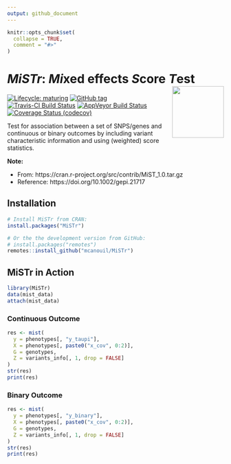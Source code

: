 ```yaml
---
output: github_document
---
```


<!-- README.md is generated from README.Rmd. Please edit that file -->

```r
knitr::opts_chunk$set(
  collapse = TRUE,
  comment = "#>"
)
```

# *MiSTr*: *Mi*xed effects *S*core *T*est <img src="man/figures/mistr_hex.png" align="right" width="120" />

<!-- badges: start -->
[![Lifecycle: maturing](https://img.shields.io/badge/lifecycle-stable-brightgreen.svg)](https://www.tidyverse.org/lifecycle/#stable)
[![GitHub tag](https://img.shields.io/github/tag/mcanouil/MiSTr.svg?label=latest tag)](https://github.com/mcanouil/MiSTr)
[![Travis-CI Build Status](https://travis-ci.org/mcanouil/MiSTr.svg?branch=master)](https://travis-ci.org/mcanouil/MiSTr)
[![AppVeyor Build Status](https://ci.appveyor.com/api/projects/status/github/mcanouil/MiSTr?branch=master&svg=true)](https://ci.appveyor.com/project/mcanouil/MiSTr)
[![Coverage Status (codecov)](https://codecov.io/gh/mcanouil/MiSTr/branch/master/graph/badge.svg)](https://codecov.io/gh/mcanouil/MiSTr)
<!-- [![CRAN_Status_Badge](https://www.r-pkg.org/badges/version-ago/MiSTr)](https://cran.r-project.org/package=MiSTr) -->
<!-- [![cran checks_worst](https://cranchecks.info/badges/worst/MiSTr)](https://cran.r-project.org/web/checks/check_results_MiSTr.html) -->
<!-- [![CRAN_Download_total](https://cranlogs.r-pkg.org/badges/MiSTr)](https://cran.r-project.org/package=MiSTr) -->
<!--[![cran checks_summary](https://cranchecks.info/badges/summary/MiSTr)](https://cran.r-project.org/web/checks/check_results_MiSTr.html)-->
<!--[![CRAN_Download_month](https://cranlogs.r-pkg.org/badges/MiSTr?color=brightgreen)](https://cran.r-project.org/package=MiSTr)-->
<!--[![Coverage Status (coveralls)](https://coveralls.io/repos/github/mcanouil/MiSTr/badge.svg?branch=master)](https://coveralls.io/github/mcanouil/MiSTr?branch=master)-->
<!-- badges: end -->

Test for association between a set of SNPS/genes and continuous or binary outcomes by including variant characteristic information and using (weighted) score statistics.

**Note:**

* From: https://cran.r-project.org/src/contrib/MiST_1.0.tar.gz
* Reference: https://doi.org/10.1002/gepi.21717

## Installation

```r
# Install MiSTr from CRAN:
install.packages("MiSTr")

# Or the the development version from GitHub:
# install.packages("remotes")
remotes::install_github("mcanouil/MiSTr")
```

## MiSTr in Action

```r
library(MiSTr)
data(mist_data)
attach(mist_data)
```

### Continuous Outcome

```r
res <- mist(
  y = phenotypes[, "y_taupi"],
  X = phenotypes[, paste0("x_cov", 0:2)],
  G = genotypes,
  Z = variants_info[, 1, drop = FALSE]
)
str(res)
print(res)
```

### Binary Outcome

```r
res <- mist(
  y = phenotypes[, "y_binary"],
  X = phenotypes[, paste0("x_cov", 0:2)],
  G = genotypes,
  Z = variants_info[, 1, drop = FALSE]
)
str(res)
print(res)
```
